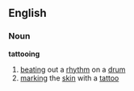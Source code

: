 ==English==
===Noun===
'''tattooing'''
# [[beating]] out a [[rhythm]] on a [[drum]]
# [[marking]] the [[skin]] with a [[tattoo]]